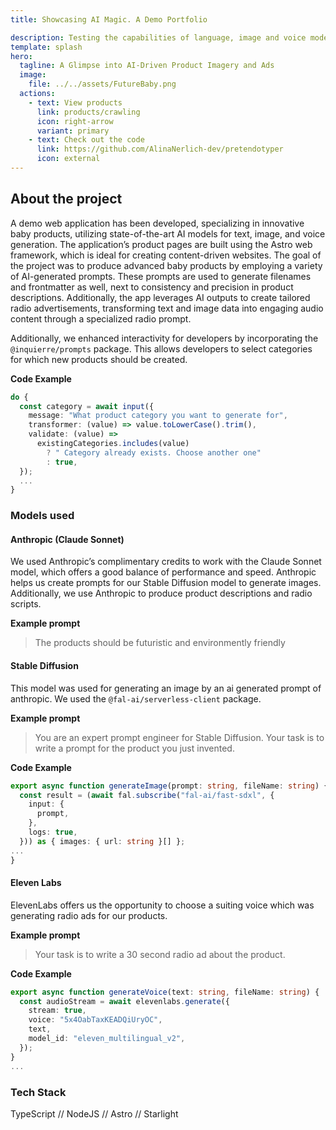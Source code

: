 ```yaml
---
title: Showcasing AI Magic. A Demo Portfolio

description: Testing the capabilities of language, image and voice models
template: splash
hero:
  tagline: A Glimpse into AI-Driven Product Imagery and Ads
  image:
    file: ../../assets/FutureBaby.png
  actions:
    - text: View products
      link: products/crawling
      icon: right-arrow
      variant: primary
    - text: Check out the code
      link: https://github.com/AlinaNerlich-dev/pretendotyper
      icon: external
---
```



## About the project
A demo web application has been developed, specializing in innovative baby products, utilizing state-of-the-art AI models for text, image, and voice generation. The application’s product pages are built using the Astro web framework, which is ideal for creating content-driven websites. The goal of the project was to produce advanced baby products by employing a variety of AI-generated prompts. These prompts are used to generate filenames and frontmatter as well, next to consistency and precision in product descriptions. Additionally, the app leverages AI outputs to create tailored radio advertisements, transforming text and image data into engaging audio content through a specialized radio prompt.

Additionally, we enhanced interactivity for developers by incorporating the `@inquierre/prompts` package. This allows developers to select categories for which new products should be created.

**Code Example**
```typescript
do {
  const category = await input({
    message: "What product category you want to generate for",
    transformer: (value) => value.toLowerCase().trim(),
    validate: (value) =>
      existingCategories.includes(value)
        ? " Category already exists. Choose another one"
        : true,
  });
  ...
}
  ```


### Models used

#### Anthropic (Claude Sonnet)
We used Anthropic’s complimentary credits to work with the Claude Sonnet model, which offers a good balance of performance and speed. Anthropic helps us create prompts for our Stable Diffusion model to generate images. Additionally, we use Anthropic to produce product descriptions and radio scripts.

**Example prompt**
> The products should be futuristic and environmently friendly


#### Stable Diffusion
This model was used for generating an image by an ai generated prompt of anthropic. We used the `@fal-ai/serverless-client` package.

**Example prompt**
> You are an expert prompt engineer for Stable Diffusion.
  Your task is to write a prompt for the product you just invented.

**Code Example**
```typescript  
export async function generateImage(prompt: string, fileName: string) {
  const result = (await fal.subscribe("fal-ai/fast-sdxl", {
    input: {
      prompt,
    },
    logs: true,
  })) as { images: { url: string }[] };
...
}
```


#### Eleven Labs
ElevenLabs offers us the opportunity to choose a suiting voice which was generating radio ads for our products.

**Example prompt**
>  Your task is to write a 30 second radio ad about the product.

**Code Example**
```typescript  
export async function generateVoice(text: string, fileName: string) {
  const audioStream = await elevenlabs.generate({
    stream: true,
    voice: "5x4OabTaxKEADQiUryOC",
    text,
    model_id: "eleven_multilingual_v2",
  });
}
...
```

### Tech Stack
TypeScript // NodeJS // Astro // Starlight
